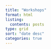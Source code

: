```yaml
---
title: "Workshops"
format: html
listing: 
  contents: posts
type: grid
sort: "date desc"
categories: true
---
```

